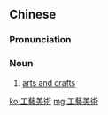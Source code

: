{{also|工艺美术}}
==Chinese==
{{zh-forms|s=工艺美术|type=22}}

===Pronunciation===
{{zh-pron
|m=gōngyì měishù
|c=gung1 ngai6 mei5 seot6
|cat=n
}}

===Noun===
{{zh-noun}}

# [[arts and crafts]]

[[ko:工藝美術]]
[[mg:工藝美術]]